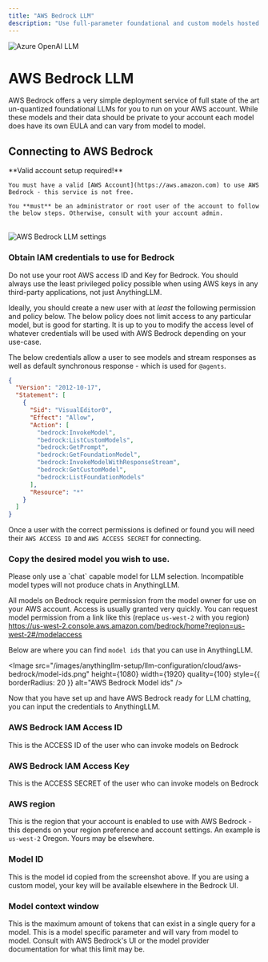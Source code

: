 ```yaml
---
title: "AWS Bedrock LLM"
description: "Use full-parameter foundational and custom models hosted on AWS via Bedrock for RAG + Agents."
---
```



<Image
  src="/images/anythingllm-setup/llm-configuration/cloud/aws-bedrock/header-image.png"
  height={1080}
  width={1920}
  quality={100}
  alt="Azure OpenAI LLM"
/>

# AWS Bedrock LLM

AWS Bedrock offers a very simple deployment service of full state of the art un-quantized foundational LLMs for you to run on your AWS account. While these models and their data should be private to your account each model does have its own EULA and can vary from model to model.

## Connecting to AWS Bedrock

<Callout type="info" emoji="️💡">
  **Valid account setup required!**

    You must have a valid [AWS Account](https://aws.amazon.com) to use AWS Bedrock - this service is not free.

    You **must** be an administrator or root user of the account to follow the below steps. Otherwise, consult with your account admin.

</Callout>
<br/>
<Image
  src="/images/anythingllm-setup/llm-configuration/cloud/aws-bedrock/aws-bedrock-llm.png"
  height={1080}
  width={1920}
  quality={100}
  alt="AWS Bedrock LLM settings"
/>

### Obtain IAM credentials to use for Bedrock

<Callout type="error">
  Do not use your root AWS access ID and Key for Bedrock. You should always use
  the least privileged policy possible when using AWS keys in any third-party
  applications, not just AnythingLLM.
</Callout>

Ideally, you should create a new user with at _least_ the following permission and policy below. The below policy
does not limit access to any particular model, but is good for starting. It is up to you to modify the access level of whatever
credentials will be used with AWS Bedrock depending on your use-case.

The below credentials allow a user to see models and stream responses as well as default synchronous response - which is used for `@agents`.

```json
{
  "Version": "2012-10-17",
  "Statement": [
    {
      "Sid": "VisualEditor0",
      "Effect": "Allow",
      "Action": [
        "bedrock:InvokeModel",
        "bedrock:ListCustomModels",
        "bedrock:GetPrompt",
        "bedrock:GetFoundationModel",
        "bedrock:InvokeModelWithResponseStream",
        "bedrock:GetCustomModel",
        "bedrock:ListFoundationModels"
      ],
      "Resource": "*"
    }
  ]
}
```

Once a user with the correct permissions is defined or found you will need their `AWS ACCESS ID` and `AWS ACCESS SECRET` for connecting.

### Copy the desired model you wish to use.

<Callout type="info" emoji="️💡">
 Please only use a `chat` capable model for LLM selection. Incompatible model types will not produce chats in AnythingLLM.

</Callout>

All models on Bedrock require permission from the model owner for use on your AWS account. Access is usually granted very quickly.
You can request model permission from a link like this (replace `us-west-2` with you region)
https://us-west-2.console.aws.amazon.com/bedrock/home?region=us-west-2#/modelaccess

Below are where you can find `model ids` that you can use in AnythingLLM.

<Image
  src="/images/anythingllm-setup/llm-configuration/cloud/aws-bedrock/model-ids.png"
  height={1080}
  width={1920}
  quality={100}
  style={{ borderRadius: 20 }}
  alt="AWS Bedrock Model ids"
/>

Now that you have set up and have AWS Bedrock ready for LLM chatting, you can input the credentials to AnythingLLM.

### AWS Bedrock IAM Access ID

This is the ACCESS ID of the user who can invoke models on Bedrock

### AWS Bedrock IAM Access Key

This is the ACCESS SECRET of the user who can invoke models on Bedrock

### AWS region

This is the region that your account is enabled to use with AWS Bedrock - this depends on your region preference and account settings.
An example is `us-west-2` Oregon. Yours may be elsewhere.

### Model ID

This is the model id copied from the screenshot above. If you are using a custom model, your key will be available elsewhere in the Bedrock UI.

### Model context window

This is the maximum amount of tokens that can exist in a single query for a model. This is a model specific parameter and will vary from model to model.
Consult with AWS Bedrock's UI or the model provider documentation for what this limit may be.

